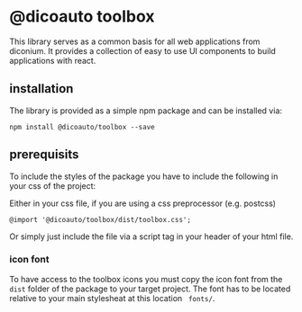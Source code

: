 
# @dicoauto toolbox

This library serves as a common basis for all web applications from diconium. It provides
a collection of easy to use UI components to build applications with react.

## installation

The library is provided as a simple npm package and can be installed via:

```
npm install @dicoauto/toolbox --save
```

## prerequisits

To include the styles of the package you have to include the following in your css of the project:

Either in your css file, if you are using a css preprocessor (e.g. postcss)

```
@import '@dicoauto/toolbox/dist/toolbox.css';
```

Or simply just include the file via a script tag in your header of your html file.

### icon font

To have access to the toolbox icons you must copy the icon font from the `dist` folder of the package
to your target project. The font has to be located relative to your main stylesheat at this location ` fonts/`.
